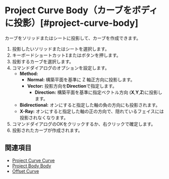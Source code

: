 
# Project Curve Body（カーブをボディに投影）[#project-curve-body]

<Reference shortcut="" command="Project Curve Body" button="" />

カーブをソリッドまたはシートに投影して、カーブを作成できます。

1. 投影したいソリッドまたはシートを選択します。
2. キーボードショートカット<kbd>I</kbd>またはボタンを押します。
3. 投影するカーブを選択します。
4. コマンドダイアログのオプションを設定します。
   - **Method:**
     - **Normal:** 構築平面を基準に Z 軸正方向に投影します。
     - **Vector:** 投影方向を**Direction**で指定します。
          - **Direction:** 構築平面を基準に指定ベクトル方向 (**X**,**Y**,**Z**)に投影します。
   - **Bidirectional:** オンにすると指定した軸の負の方向にも投影されます。
   - **X-Ray:** オンにすると指定した軸の正の方向で、隠れているフェイスには投影されなくなります。
5. コマンドダイアログのOKをクリックするか、右クリックで確定します。
6. 投影されたカーブが作成されます。

## 関連項目
- [Project Curve Curve](./project-curve-curve)
- [Project Body Body](./project-body-body)
- [Offset Curve](./offset-curve)







